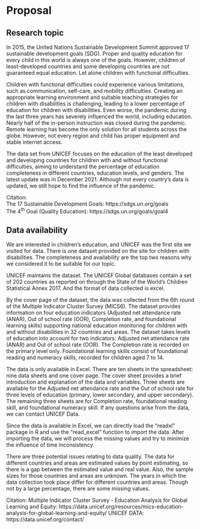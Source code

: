 # Proposal

 
## Research topic  
In 2015, the United Nations Sustainable Development Summit approved 17 sustainable development goals (SDG). Proper and quality education for every child in this world is always one of the goals. However, children of least-developed countries and some developing countries are not guaranteed equal education. Let alone children with functional difficulties.  

Children with functional difficulties could experience various limitations, such as communication, self-care, and mobility difficulties. Creating an appropriate learning environment and suitable teaching strategies for children with disabilities is challenging, leading to a lower percentage of education for children with disabilities. Even worse, the pandemic during the last three years has severely influenced the world, including education. Nearly half of the in-person instruction was closed during the pandemic. Remote learning has become the only solution for all students across the globe. However, not every region and child has proper equipment and stable internet access.   
  
The data set from UNICEF focuses on the education of the least developed and developing countries for children with and without functional difficulties, aiming to understand the percentage of education completeness in different countries, education levels, and genders. The latest update was in December 2021. Although not every country’s data is updated, we still hope to find the influence of the pandemic.
  
Citation:  
The 17 Sustainable Development Goals: https://sdgs.un.org/goals  
The 4$^{\text{th}}$ Goal (Quality Education): https://sdgs.un.org/goals/goal4 
 
 
## Data availability
We are interested in children’s education, and UNICEF was the first site we visited for data. There is one dataset provided on the site for children with disabilities. The completeness and availability are the top two reasons why we considered it to be suitable for our topic. 

UNICEF maintains the dataset. The UNICEF Global databases contain a set of 202 countries as reported on through the State of the World's Children Statistical Annex 2017. And the format of data collected is excel.

By the cover page of the dataset, the data was collected from the 6th round of the Multiple Indicator Cluster Survey (MICS6). The dataset provides information on four education indicators (Adjusted net attendance rate (ANAR), Out of school rate (OOR), Completion rate, and foundational learning skills) supporting national education monitoring for children with and without disabilities in 32 countries and areas. The dataset takes levels of education into account for two indicators: Adjusted net attendance rate (ANAR) and Out of school rate (OOR). The Completion rate is recorded on the primary level only. Foundational learning skills consist of foundational reading and numeracy skills, recorded for children aged 7 to 14.

The data is only available in Excel. There are ten sheets in the spreadsheet: nine data sheets and one cover page. The cover sheet provides a brief introduction and explanation of the data and variables. Three sheets are available for the Adjusted net attendance rate and the Out of school rate for three levels of education (primary, lower secondary, and upper secondary). The remaining three sheets are for Completion rate, foundational reading skill, and foundational numeracy skill. If any questions arise from the data, we can contact UNICEF Data.

Since the data is available in Excel, we can directly load the “readxl” package in R and use the “read_excel” function to import the data.
After importing the data, we will process the missing values and try to minimize the influence of time inconsistency.

There are three potential issues relating to data quality. The data for different countries and areas are estimated values by point estimating, so there is a gap between the estimated value and real value. Also, the sample sizes for those countries and areas are unknown. The years in which the data collection took place differ for different countries and areas. Though not by a large percentage, there are some missing values.

Citation:
Multiple Indicator Cluster Survey - Education Analysis for Global Learning and Equity: https://data.unicef.org/resources/mics-education-analysis-for-global-learning-and-equity/
UNICEF DATA: https://data.unicef.org/contact/

